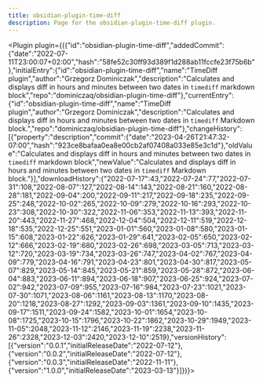 ---
title: obsidian-plugin-time-diff
description: Page for the obsidian-plugin-time-diff plugin.
---


<Plugin plugin={({"id":"obsidian-plugin-time-diff","addedCommit":{"date":"2022-07-11T23:00:07+02:00","hash":"58fe52c30ff93d389f1d288ab11fccfe23f75b6b"},"initialEntry":{"id":"obsidian-plugin-time-diff","name":"TimeDiff plugin","author":"Grzegorz Dominiczak","description":"Calculates and displays diff in hours and minutes between two dates in `timediff` markdown block","repo":"dominiczaq/obsidian-plugin-time-diff"},"currentEntry":{"id":"obsidian-plugin-time-diff","name":"TimeDiff plugin","author":"Grzegorz Dominiczak","description":"Calculates and displays diff in hours and minutes between two dates in `timediff` Markdown block.","repo":"dominiczaq/obsidian-plugin-time-diff"},"changeHistory":[{"property":"description","commit":{"date":"2023-04-26T21:47:32-07:00","hash":"923ce8bafaa0ea8e00cb2af07408a033e85e3c1d"},"oldValue":"Calculates and displays diff in hours and minutes between two dates in `timediff` markdown block","newValue":"Calculates and displays diff in hours and minutes between two dates in `timediff` Markdown block."}],"downloadHistory":{"2022-07-17":43,"2022-07-24":77,"2022-07-31":108,"2022-08-07":127,"2022-08-14":143,"2022-08-21":160,"2022-08-28":181,"2022-09-04":200,"2022-09-11":217,"2022-09-18":235,"2022-09-25":248,"2022-10-02":265,"2022-10-09":279,"2022-10-16":293,"2022-10-23":308,"2022-10-30":322,"2022-11-06":353,"2022-11-13":393,"2022-11-20":443,"2022-11-27":468,"2022-12-04":504,"2022-12-11":519,"2022-12-18":535,"2022-12-25":551,"2023-01-01":560,"2023-01-08":580,"2023-01-15":608,"2023-01-22":626,"2023-01-29":641,"2023-02-05":650,"2023-02-12":666,"2023-02-19":680,"2023-02-26":698,"2023-03-05":713,"2023-03-12":720,"2023-03-19":734,"2023-03-26":747,"2023-04-02":767,"2023-04-09":779,"2023-04-16":791,"2023-04-23":801,"2023-04-30":817,"2023-05-07":829,"2023-05-14":845,"2023-05-21":859,"2023-05-28":872,"2023-06-04":883,"2023-06-11":894,"2023-06-18":907,"2023-06-25":924,"2023-07-02":942,"2023-07-09":955,"2023-07-16":984,"2023-07-23":1021,"2023-07-30":1071,"2023-08-06":1161,"2023-08-13":1170,"2023-08-20":1218,"2023-08-27":1292,"2023-09-03":1361,"2023-09-10":1435,"2023-09-17":1511,"2023-09-24":1582,"2023-10-01":1654,"2023-10-08":1725,"2023-10-15":1796,"2023-10-22":1862,"2023-10-29":1949,"2023-11-05":2048,"2023-11-12":2146,"2023-11-19":2238,"2023-11-26":2328,"2023-12-03":2420,"2023-12-10":2519},"versionHistory":[{"version":"0.0.1","initialReleaseDate":"2022-07-12"},{"version":"0.0.2","initialReleaseDate":"2022-07-12"},{"version":"0.0.3","initialReleaseDate":"2022-11-11"},{"version":"1.0.0","initialReleaseDate":"2023-03-13"}]})}></Plugin>